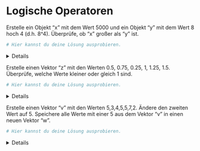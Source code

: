 
# Logische Operatoren 


Erstelle ein Objekt "x" mit dem Wert 5000 und ein Objekt "y" mit dem Wert 8 hoch 4 (d.h. 8^4). Überprüfe, ob "x" großer als "y" ist. 

```r
# Hier kannst du deine Lösung ausprobieren.


```

<!-- loesung: start-->
<details>
```r

x <- 5000
y <- 8^4
x > y

```
</details>
<!-- loesung: ende-->


Erstelle einen Vektor "z" mit den Werten 0.5, 0.75, 0.25, 1, 1.25, 1.5. Überprüfe, welche Werte kleiner oder gleich 1 sind. 

```r
# Hier kannst du deine Lösung ausprobieren.


```

<!-- loesung: start-->
<details>
```r

z <- c(0.5, 0.75, 0.25, 1, 1.25, 1.5)
z <= 1

```
</details>
<!-- loesung: ende-->


Erstelle einen Vektor "v" mit den Werten 5,3,4,5,5,7,2. Ändere den zweiten Wert auf 5. Speichere alle Werte mit einer 5 aus dem Vektor "v" in einen neuen Vektor "w".

```r
# Hier kannst du deine Lösung ausprobieren.


```

<!-- loesung: start-->
<details>
```r

v <- c(5,3,4,5,5,7,2)
v[2] <- 5
w <- v[v == 5]

```
</details>
<!-- loesung: ende-->
